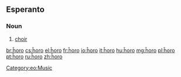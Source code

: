 ==Esperanto==

===Noun===
{{eo-noun}}

# [[choir]]

[[Category:eo:Music]]

[[br:ĥoro]]
[[cs:ĥoro]]
[[el:ĥoro]]
[[fr:ĥoro]]
[[io:ĥoro]]
[[it:ĥoro]]
[[hu:ĥoro]]
[[mg:ĥoro]]
[[pl:ĥoro]]
[[pt:ĥoro]]
[[ru:ĥoro]]
[[zh:ĥoro]]